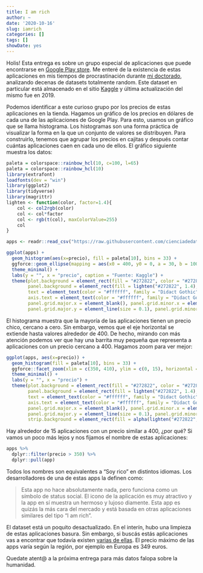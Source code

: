```yaml
---
title: I am rich
author: ~
date: '2020-10-16'
slug: iamrich
categories: []
tags: []
showDate: yes
---
```

Holis! Esta entrega es sobre un grupo especial de aplicaciones que puede encontrarse en [Google Play store](https://play.google.com/store?hl=es&gl=US). Me enteré de la existencia de estas aplicaciones en mis tiempos de procrastinación durante [mi doctorado](https://www.universite-paris-saclay.fr/recherche/doctorat), analizando decenas de datasets totalmente random. Este dataset en particular está almacenado en el sitio  [Kaggle](https://www.kaggle.com/lava18/google-play-store-apps#googleplaystore.csv) y última actualización del mismo fue en 2019. 

Podemos identificar a este curioso grupo por los precios de estas aplicaciones en la tienda. Hagamos un gráfico de los precios en dólares de cada una de las aplicaciones de Google Play. Para esto, usamos un gráfico que se llama histograma. Los histogramas son una forma práctica de visualizar la forma en la que un conjunto de valores se distribuyen. Para construirlo, tenemos que agrupar los precios en cajitas y después contar cuántas aplicaciones caen en cada uno de ellos. El gráfico siguiente muestra los datos:

```r
paleta = colorspace::rainbow_hcl(10, c=100, l=65)
paleta = colorspace::rainbow_hcl(10)
library(extrafont)
loadfonts(dev = "win")
library(ggplot2)
library(tidyverse)
library(magrittr)
lighten <- function(color, factor=1.4){
    col <- col2rgb(color)
    col <- col*factor
    col <- rgb(t(col), maxColorValue=255)
    col
}

apps <- readr::read_csv("https://raw.githubusercontent.com/cienciadedatos/datos-de-miercoles/master/datos/2019/2019-07-24/apps_googleplaystore.csv")

ggplot(apps) +
  geom_histogram(aes(x=precio), fill = paleta[10], bins = 33) +
  ggforce::geom_ellipse(mapping = aes(x0 = 400, y0 = 0, a = 30, b = 1000, angle = 0), color = paleta[10], size = 1.2) +
  theme_minimal() +
  labs(y = "", x = "precio", caption = "Fuente: Kaggle") +
  theme(plot.background = element_rect(fill = "#272822", color = "#272822"),
        panel.background = element_rect(fill = lighten("#272822", 1.4), color = lighten("#272822", 1.4)),
        text = element_text(color = "#ffffff", family = "Didact Gothic"),
        axis.text = element_text(color = "#ffffff", family = "Didact Gothic"),
        panel.grid.major.x = element_blank(), panel.grid.minor.x = element_blank(),
        panel.grid.major.y = element_line(size = 0.1), panel.grid.minor.y = element_line(size = 0.1))

```

El histograma muestra que la mayoría de las aplicaciones tienen un precio chico, cercano a cero. Sin embargo, vemos que el eje horizontal se extiende hasta valores alrededor de 400. De hecho, mirando con más atención podemos ver que hay una barrita muy pequeña que representa a aplicaciones con un precio cercano a 400. Hagamos zoom para ver mejor:

```r
ggplot(apps, aes(x=precio)) +
  geom_histogram(fill = paleta[10], bins = 33) +
  ggforce::facet_zoom(xlim = c(350, 410), ylim = c(0, 15), horizontal = FALSE) +
  theme_minimal() +
  labs(y = "", x = "precio") +
  theme(plot.background = element_rect(fill = "#272822", color = "#272822"),
        panel.background = element_rect(fill = lighten("#272822", 1.4), color = lighten("#272822", 1.4)),
        text = element_text(color = "#ffffff", family = "Didact Gothic"),
        axis.text = element_text(color = "#ffffff", family = "Didact Gothic"),
        panel.grid.major.x = element_blank(), panel.grid.minor.x = element_blank(),
        panel.grid.major.y = element_line(size = 0.1), panel.grid.minor.y = element_line(size = 0.1),
        strip.background = element_rect(fill = alpha(lighten("#272822", 1.4), 1), color = lighten("#272822", 1.4)))
```

Hay alrededor de 15 aplicaciones con un precio similar a 400, ¿por qué? Si vamos un poco más lejos y nos fijamos el nombre de estas aplicaciones:

```r
apps %>%
  dplyr::filter(precio > 350) %>%
  dplyr::pull(app)
```

Todos los nombres son equivalentes a "Soy rico" en distintos idiomas. Los desarrolladores de una de estas apps la definen como:

> Esta app no hace absolutamente nada, pero funciona como un símbolo de status social.
> El icono de la aplicación es muy atractivo y la app en sí muestra un hermoso y lujoso diamente.
> Esta app es quizás la más cara del mercado y está basada en otras aplicaciones similares del tipo "I am rich".

El dataset está un poquito desactualizado. En el interín, hubo una limpieza de estas aplicaciones basura. Sin embargo, si buscás estás aplicaciones vas a encontrar que todavía existen [varias de ellas](https://play.google.com/store/apps/details?id=com.gianbattista_vivolo.The_richest&hl=es). El precio máximo de las apps varía según la región, por ejemplo en Europa es 349 euros.

Quedate atent@ a la próxima entrega para más datos falopa sobre la humanidad.